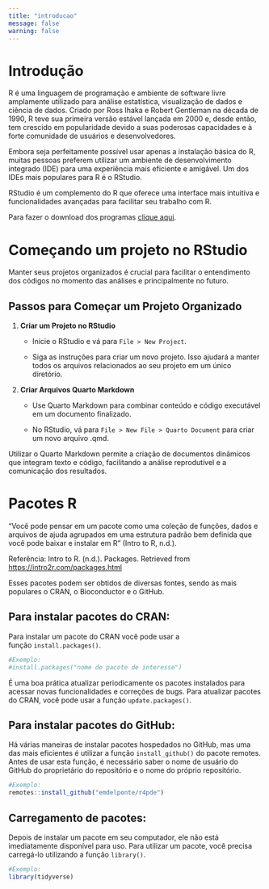 ```yaml
---
title: "introducao"
message: false
warning: false
---
```


# Introdução

R é uma linguagem de programação e ambiente de software livre amplamente utilizado para análise estatística, visualização de dados e ciência de dados. Criado por Ross Ihaka e Robert Gentleman na década de 1990, R teve sua primeira versão estável lançada em 2000 e, desde então, tem crescido em popularidade devido a suas poderosas capacidades e à forte comunidade de usuários e desenvolvedores.

Embora seja perfeitamente possível usar apenas a instalação básica do R, muitas pessoas preferem utilizar um ambiente de desenvolvimento integrado (IDE) para uma experiência mais eficiente e amigável. Um dos IDEs mais populares para R é o RStudio.

RStudio é um complemento do R que oferece uma interface mais intuitiva e funcionalidades avançadas para facilitar seu trabalho com R.

Para fazer o download dos programas [clique aqui](https://posit.co/download/rstudio-desktop/#download).

# Começando um projeto no RStudio

Manter seus projetos organizados é crucial para facilitar o entendimento dos códigos no momento das análises e principalmente no futuro.

## Passos para Começar um Projeto Organizado

1.  **Criar um Projeto no RStudio**

    -   Inicie o RStudio e vá para `File > New Project`.

    -   Siga as instruções para criar um novo projeto. Isso ajudará a manter todos os arquivos relacionados ao seu projeto em um único diretório.

2.  **Criar Arquivos Quarto Markdown**

    -   Use Quarto Markdown para combinar conteúdo e código executável em um documento finalizado.

    -   No RStudio, vá para `File > New File > Quarto Document` para criar um novo arquivo .qmd.

Utilizar o Quarto Markdown permite a criação de documentos dinâmicos que integram texto e código, facilitando a análise reprodutível e a comunicação dos resultados.

# Pacotes R

"Você pode pensar em um pacote como uma coleção de funções, dados e arquivos de ajuda agrupados em uma estrutura padrão bem definida que você pode baixar e instalar em R" (Intro to R, n.d.).

Referência: Intro to R. (n.d.). Packages. Retrieved from <https://intro2r.com/packages.html>

Esses pacotes podem ser obtidos de diversas fontes, sendo as mais populares o CRAN, o Bioconductor e o GitHub.

## Para instalar pacotes do CRAN:

Para instalar um pacote do CRAN você pode usar a função `install.packages()`.

```r
#Exemplo:
#install.packages("nome do pacote de interesse")
```

É uma boa prática atualizar periodicamente os pacotes instalados para acessar novas funcionalidades e correções de bugs. Para atualizar pacotes do CRAN, você pode usar a função `update.packages()`.

## Para instalar pacotes do GitHub:

Há várias maneiras de instalar pacotes hospedados no GitHub, mas uma das mais eficientes é utilizar a função `install_github()` do pacote remotes. Antes de usar esta função, é necessário saber o nome de usuário do GitHub do proprietário do repositório e o nome do próprio repositório.

```r
#Exemplo:
remotes::install_github("emdelponte/r4pde")
```

## Carregamento de pacotes:

Depois de instalar um pacote em seu computador, ele não está imediatamente disponível para uso. Para utilizar um pacote, você precisa carregá-lo utilizando a função `library()`.

```r
#Exemplo:
library(tidyverse)
```

